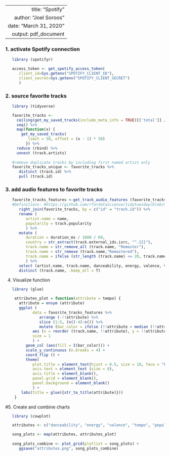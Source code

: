 ----
   title: "Spotify"
   author: "Joel Soroos"
   date: "March 31, 2020"
   output: pdf_document
---


### 1. activate Spotify connection
```r

   library (spotifyr)

   access_token <- get_spotify_access_token(
      client_id=Sys.getenv("SPOTIFY_CLIENT_ID"),
      client_secret=Sys.getenv("SPOTIFY_CLIENT_SECRET")
      )
```


### 2. source favorite tracks
```r

   library (tidyverse)

   favorite_tracks <-
     ceiling(get_my_saved_tracks(include_meta_info = TRUE)[['total']] / 50) %>%
     seq() %>%
     map(function(x) {
       get_my_saved_tracks(
          limit = 50, offset = (x - 1) * 50)
         }) %>% 
     reduce (rbind) %>%
     unnest (track.artists)
   
   #remove duplicate tracks by including first named artist only
   favorite_tracks_unique <- favorite_tracks %>%
      distinct (track.id) %>%
      pull (track.id)
```


### 3. add audio features to favorite tracks
```r

   favorite_tracks_features <-get_track_audio_features (favorite_tracks_unique) %>%
   #Definitions: #https://github.com/rfordatascience/tidytuesday/blob/master/data/2020/2020-01-21/readme.md
      right_join(favorite_tracks, by = c("id" = "track.id")) %>%
      rename (
         artist.name = name,
         popularity = track.popularity
         ) %>%
      mutate (
         duration = duration_ms / 1000 / 60,
         country = str_extract(track.external_ids.isrc, "^.{2}"),
         track.name = str_remove_all (track.name, "Remaster"),
         track.name = str_remove (track.name,"Remastered"),
         track.name = ifelse (str_length (track.name) <= 20, track.name, str_extract(track.name, "^.{20}"))
         ) %>%
      select (artist.name, track.name, danceability, energy, valence, tempo, popularity, duration, country) %>%
      distinct (track.name, .keep_all = T)
```


4.  Visualize function
```r

   library (glue)

    attributes_plot = function(attribute = tempo) {
      attribute = ensym (attribute)
      ggplot (
            data = favorite_tracks_features %>%
               arrange (-!!attribute) %>%
               slice (1:5, (n()-4):n()) %>%
               mutate (bar_color = ifelse (!!attribute > median (!!attribute), "Darkgreen", "Red")),
            aes (x = reorder (track.name, !!attribute), y = !!attribute), 
            size = 1
            ) +
         geom_col (aes(fill = I(bar_color))) + 
         scale_y_continuous (n.breaks = 4) +
         coord_flip () +
         theme(
            plot.title = element_text(hjust = 0.5, size = 10, face = "bold", color = "black"),
            axis.text = element_text (size = 8),
            axis.title = element_blank(),
            panel.grid = element_blank(),
            panel.background = element_blank()
            ) +
       labs(title = glue({str_to_title(attribute)}))
    }
```


#5.  Create and combine charts
```r
  
   library (cowplot)

   attributes <- c("danceability", "energy", "valence", "tempo", "popularity", "duration")

   song_plots <- map(attributes, attributes_plot)
   
   song_plots_combine <- plot_grid(plotlist = song_plots) +
      ggsave("attributes.png", song_plots_combine)
```